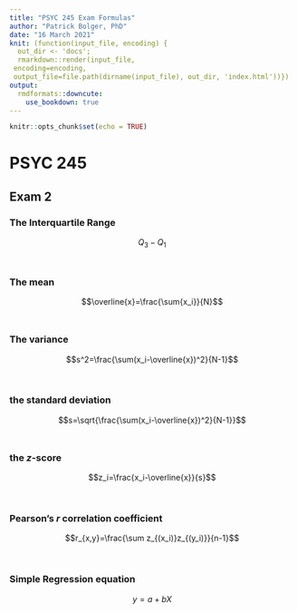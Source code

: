 ```yaml
---
title: "PSYC 245 Exam Formulas"
author: "Patrick Bolger, PhD"
date: "16 March 2021"
knit: (function(input_file, encoding) {
  out_dir <- 'docs';
  rmarkdown::render(input_file,
 encoding=encoding,
 output_file=file.path(dirname(input_file), out_dir, 'index.html'))})
output: 
  rmdformats::downcute:
    use_bookdown: true
---
```


```r
knitr::opts_chunk$set(echo = TRUE)
```


# PSYC 245

## Exam 2

### The Interquartile Range

$$Q_3-Q_1$$
<br/>

### The mean

$$\overline{x}=\frac{\sum{x_i}}{N}$$
<br/>

### The variance


$$s^2=\frac{\sum(x_i-\overline{x})^2}{N-1}$$

<br/>

### the standard deviation

$$s=\sqrt{\frac{\sum(x_i-\overline{x})^2}{N-1}}$$
<br/>

### the *z*-score


$$z_i=\frac{x_i-\overline{x}}{s}$$

<br/>

### Pearson's *r* correlation coefficient

$$r_{x,y}=\frac{\sum z_{(x_i)}z_{(y_i)}}{n-1}$$

<br/>

### Simple Regression equation

$$y=a+bX$$
